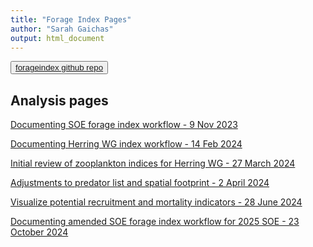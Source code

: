 ```yaml
---
title: "Forage Index Pages"
author: "Sarah Gaichas"
output: html_document
---
```


<button>
    <a href="https://github.com/NOAA-EDAB/forageindex"> forageindex github repo </a>
</button>


<!-- ADD LINKS BELOW, note, using the RMD link syntax will open the presentation in the same tab, which is annoying. Use the html with the "_blank" to fix that behavior -->

## Analysis pages
 

<a href="https://noaa-edab.github.io/forageindex/SOEforageindex.html" target="_blank"> Documenting SOE forage index workflow - 9 Nov 2023 </a>

<a href="https://noaa-edab.github.io/forageindex/HerringWGindex.html" target="_blank"> Documenting Herring WG index workflow - 14 Feb 2024 </a>

<a href="https://noaa-edab.github.io/forageindex/ZooplanktonOverview.html" target="_blank"> Initial review of zooplankton indices for Herring WG - 27 March 2024 </a>

<a href="https://noaa-edab.github.io/forageindex/HerringWGindex_footprint.html" target="_blank"> Adjustments to predator list and spatial footprint - 2 April 2024 </a>

<a href="https://noaa-edab.github.io/forageindex/PossibleESPindicators.html" target="_blank"> Visualize potential recruitment and mortality indicators - 28 June 2024 </a>

<a href="https://noaa-edab.github.io/forageindex/SOEforageindex_24issues.html" target="_blank"> Documenting amended SOE forage index workflow for 2025 SOE - 23 October 2024 </a>
